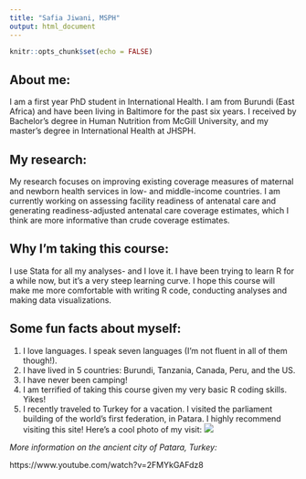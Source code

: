 ---
title: "Safia Jiwani, MSPH"
output: html_document
---

```{r setup, include=FALSE}
knitr::opts_chunk$set(echo = FALSE)
```

## About me:

I am a first year PhD student in International Health. I am from Burundi (East Africa) and have been living in Baltimore for the past six years. I received by Bachelor's degree in Human Nutrition from McGill University, and my master's degree in International Health at JHSPH. 

## My research:

My research focuses on improving existing coverage measures of maternal and newborn health services in low- and middle-income countries. I am currently working on assessing facility readiness of antenatal care and generating readiness-adjusted antenatal care coverage estimates, which I think are more informative than crude coverage estimates. 

## Why I'm taking this course:

I use Stata for all my analyses- and I love it. I have been trying to learn R for a while now, but it's a very steep learning curve. I hope this course will make me more comfortable with writing R code, conducting analyses and making data visualizations. 

## Some fun facts about myself:

1. I love languages. I speak seven languages (I'm not fluent in all of them though!). 
2. I have lived in 5 countries: Burundi, Tanzania, Canada, Peru, and the US. 
3. I have never been camping! 
4. I am terrified of taking this course given my very basic R coding skills. Yikes!
5. I recently traveled to Turkey for a vacation. I visited the parliament building of the world's first federation, in Patara. I highly recommend visiting this site! Here's a cool photo of my visit: 
![](image.JPG) 


*More information on the ancient city of Patara, Turkey:*

https://www.youtube.com/watch?v=2FMYkGAFdz8

